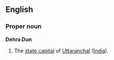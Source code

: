 ==English==
===Proper noun===
'''Dehra Dun'''
#The [[state capital]] of [[Uttaranchal]] ([[India]]).